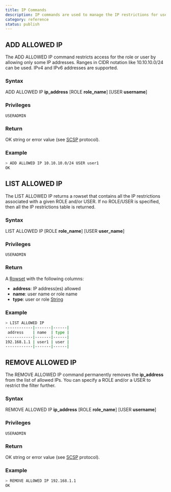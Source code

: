 ```yaml
---
title: IP Commands
description: IP commands are used to manage the IP restrictions for users and roles.
category: reference
status: publish
---
```

## ADD ALLOWED IP

The ADD ALLOWED IP command restricts access for the role or user by allowing only some IP addresses. Ranges in CIDR notation like 10.10.10.0/24 can be used. IPv4 and IPv6 addresses are supported.

### Syntax

ADD ALLOWED IP **ip_address** [ROLE **role_name**] [USER **username**]

### Privileges

```
USERADMIN
```

### Return

OK string or error value (see [SCSP](https://github.com/sqlitecloud/sdk/blob/master/PROTOCOL.md) protocol).

### Example

```bash
> ADD ALLOWED IP 10.10.10.0/24 USER user1
OK
```

## LIST ALLOWED IP

The LIST ALLOWED IP returns a rowset that contains all the IP restrictions associated with a given ROLE and/or USER. If no ROLE/USER is specified, then all the IP restrictions table is returned.

### Syntax

LIST ALLOWED IP [ROLE **role_name**] [USER **user_name**]

### Privileges

```
USERADMIN
```

### Return

A [Rowset](https://github.com/sqlitecloud/sdk/blob/master/PROTOCOL.md) with the following columns:
* **address**: IP address(es) allowed
* **name**: user name or role name
* **type**: user or role [String](https://github.com/sqlitecloud/sdk/blob/master/PROTOCOL.md)

### Example

```bash
> LIST ALLOWED IP
------------|-------|------|
 address    | name  | type |
------------|-------|------|
192.168.1.1 | user1 | user |
------------|-------|------|

```

## REMOVE ALLOWED IP

The REMOVE ALLOWED IP command permanently removes the **ip_address** from the list of allowed IPs. You can specify a ROLE and/or a USER to restrict the filter further.

### Syntax

REMOVE ALLOWED IP **ip_address** [ROLE **role_name**] [USER **username**]

### Privileges

```
USERADMIN
```

### Return

OK string or error value (see [SCSP](https://github.com/sqlitecloud/sdk/blob/master/PROTOCOL.md) protocol).

### Example

```bash
> REMOVE ALLOWED IP 192.168.1.1
OK
```
